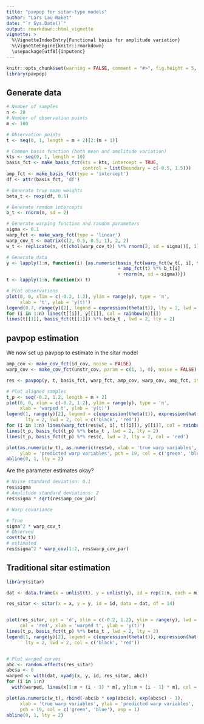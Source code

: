 ```yaml
---
title: "pavpop for sitar-type models"
author: "Lars Lau Raket"
date: "`r Sys.Date()`"
output: rmarkdown::html_vignette
vignette: >
  %\VignetteIndexEntry{Functional basis for amplitude variation}
  %\VignetteEngine{knitr::rmarkdown}
  \usepackage[utf8]{inputenc}
---
```

```r
knitr::opts_chunk$set(warning = FALSE, comment = "#>", fig.height = 5, fig.width = 7)
library(pavpop)
```

## Generate data

```r
# Number of samples
n <- 20 
# Number of observation points
m <- 100 

# Observation points
t <- seq(0, 1, length = m + 2)[2:(m + 1)] 

# Common basis function (both mean and amplitude variation)
kts <- seq(0, 1, length = 10)
basis_fct <- make_basis_fct(kts = kts, intercept = TRUE, 
                            control = list(boundary = c(-0.5, 1.5)))
amp_fct <- make_basis_fct(type = 'intercept')
df <- attr(basis_fct, 'df')

# Generate true mean weights 
beta_t <- rexp(df, 0.5)

# Generate random intercepts
b_t <- rnorm(n, sd = 2)

# Generate warping function and random parameters
sigma <- 0.1
warp_fct <- make_warp_fct(type = 'linear')
warp_cov_t <- matrix(c(2, 0.5, 0.5, 1), 2, 2)
w_t <- replicate(n, (t(chol(warp_cov_t)) %*% rnorm(2, sd = sigma))[, 1])

# Generate data
y <- lapply(1:n, function(i) {as.numeric(basis_fct(warp_fct(w_t[, i], t)) %*% beta_t 
                                         + amp_fct(t) %*% b_t[i] 
                                         + rnorm(m, sd = sigma))}) 
t <- lapply(1:n, function(x) t)

# Plot observations
plot(0, 0, xlim = c(-0.2, 1.2), ylim = range(y), type = 'n', 
     xlab = 't', ylab = 'y(t)')
legend(0.7, range(y)[2], legend = expression(theta(t)), lty = 2, lwd = 2)
for (i in 1:n) lines(t[[i]], y[[i]], col = rainbow(n)[i])
lines(t[[1]], basis_fct(t[[1]]) %*% beta_t , lwd = 2, lty = 2)
```

## pavpop estimation

We now set up pavpop to estimate in the sitar model
```r
amp_cov <- make_cov_fct(id_cov, noise = FALSE)
warp_cov <- make_cov_fct(unstr_cov, param = c(1, 1, 0), noise = FALSE)

res <- pavpop(y, t, basis_fct, warp_fct, amp_cov, warp_cov, amp_fct, iter = c(10, 10))

# Plot aligned samples
t_p <- seq(-0.2, 1.2, length = m + 2)
plot(0, 0, xlim = c(-0.2, 1.2), ylim = range(y), type = 'n', 
     xlab = 'warped t', ylab = 'y(t)')
legend(1, range(y)[2], legend = c(expression(theta(t)), expression(hat(theta)(t))), 
       lty = 2, lwd = 2, col = c('black', 'red'))
for (i in 1:n) lines(warp_fct(res$w[, i], t[[i]]), y[[i]], col = rainbow(n)[i])
lines(t_p, basis_fct(t_p) %*% beta_t , lwd = 2, lty = 2)
lines(t_p, basis_fct(t_p) %*% res$c, lwd = 2, lty = 2, col = 'red')

plot(as.numeric(w_t), as.numeric(res$w), xlab = 'true warp variables', 
     ylab = 'predicted warp variables', pch = 19, col = c('green', 'blue'), asp = 1)
abline(0, 1, lty = 2)
```

Are the parameter estimates okay?
```r
# Noise standard deviation: 0.1
res$sigma
# Amplitude standard deviations: 2
res$sigma * sqrt(res$amp_cov_par)

# Warp covariance

# True
sigma^2 * warp_cov_t
# Observed
cov(t(w_t))
# estimated
res$sigma^2 * warp_cov(1:2, res$warp_cov_par)
```

## Traditional sitar estimation

```r
library(sitar)

dat <- data.frame(x = unlist(t), y = unlist(y), id = rep(1:n, each = m))

res_sitar <- sitar(x = x, y = y, id = id, data = dat, df = 14)


plot(res_sitar, opt = 'd', xlim = c(-0.2, 1.2), ylim = range(y), lwd = 2, lty = 2, 
     col = 'red', xlab = 'warped t', ylab = 'y(t)')
lines(t_p, basis_fct(t_p) %*% beta_t , lwd = 2, lty = 2)
legend(1, range(y)[2], legend = c(expression(theta(t)), expression(hat(theta)(t))), 
       lty = 2, lwd = 2, col = c('black', 'red'))


# Plot warped curves
abc <- random.effects(res_sitar)
abc$a <- 0
warped <- with(dat, xyadj(x, y, id, res_sitar, abc))
for (i in 1:n) 
  with(warped, lines(x[1:m + (i - 1) * m], y[1:m + (i - 1) * m], col = rainbow(n)[i]))

plot(as.numeric(w_t), rbind(-abc$b * exp(abc$c), exp(abc$c) - 1), 
     xlab = 'true warp variables', ylab = 'predicted warp variables', 
     pch = 19, col = c('green', 'blue'), asp = 1)
abline(0, 1, lty = 2)

```
